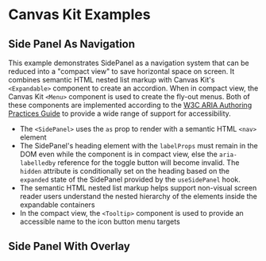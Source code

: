 
<Meta title="Examples/Side Panel" />

# Canvas Kit Examples

## Side Panel As Navigation

This example demonstrates SidePanel as a navigation system that can be reduced into a "compact view"
to save horizontal space on screen. It combines semantic HTML nested list markup with Canvas Kit's
`<Expandable>` component to create an accordion. When in compact view, the Canvas Kit `<Menu>`
component is used to create the fly-out menus. Both of these components are implemented according to
the [W3C ARIA Authoring Practices Guide](https://www.w3.org/WAI/ARIA/apg/patterns/) to provide a
wide range of support for accessibility.

- The `<SidePanel>` uses the `as` prop to render with a semantic HTML `<nav>` element
- The SidePanel's heading element with the `labelProps` must remain in the DOM even while the
  component is in compact view, else the `aria-labelledby` reference for the toggle button will
  become invalid. The `hidden` attribute is conditionally set on the heading based on the `expanded`
  state of the SidePanel provided by the `useSidePanel` hook.
- The semantic HTML nested list markup helps support non-visual screen reader users understand the
  nested hierarchy of the elements inside the expandable containers
- In the compact view, the `<Tooltip>` component is used to provide an accessible name to the icon
  button menu targets

<ExampleCodeBlock code={WithNavigation} />

## Side Panel With Overlay

<ExampleCodeBlock code={WithOverlay} />

